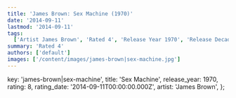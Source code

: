 ```yaml
---
title: 'James Brown: Sex Machine (1970)'
date: '2014-09-11'
lastmod: '2014-09-11'
tags:
  ['Artist James Brown', 'Rated 4', 'Release Year 1970', 'Release Decade 1970']
summary: 'Rated 4'
authors: ['default']
images: ['/content/images/james-brown|sex-machine.jpg']
---
```


  key: 'james-brown|sex-machine',
  title: 'Sex Machine',
  release_year: 1970,
  rating: 8,
  rating_date: '2014-09-11T00:00:00.000Z',
  artist: 'James Brown',
};

<MusicRating data={data} />
